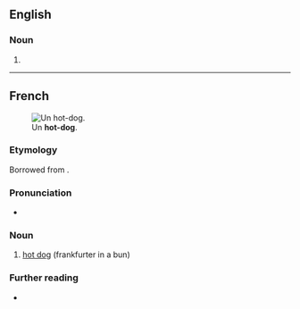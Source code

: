 {{also|hotdog|Hotdog|hot dog|Hot Dog}}
==English==

===Noun===
{{en-noun|head=[[hot]]-[[dog]]}}

# {{alternative spelling of|hot dog|lang=en}}

----

==French==
{{wikipedia|lang=fr}}
[[Image:HotDog.jpg|thumb|Un '''hot-dog'''.]]

===Etymology===
Borrowed from {{bor|fr|en|hot dog|notext=1}}.

===Pronunciation===
* {{IPA|/ɔt.dɔɡ/|lang=fr}}

===Noun===
{{fr-noun|m}}

# [[hot dog]] (frankfurter in a bun)

===Further reading===
* {{R:TLFi}}